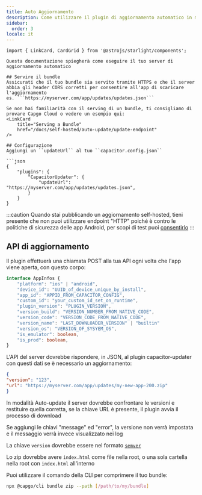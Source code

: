 ```yaml
---
title: Auto Aggiornamento
description: Come utilizzare il plugin di aggiornamento automatico in modalità self-hosted
sidebar:
  order: 3
locale: it
---
```


```it
import { LinkCard, CardGrid } from '@astrojs/starlight/components';

Questa documentazione spiegherà come eseguire il tuo server di aggiornamento automatico

## Servire il bundle
Assicurati che il tuo bundle sia servito tramite HTTPS e che il server abbia gli header CORS corretti per consentire all'app di scaricare l'aggiornamento
es. ```https://myserver.com/app/updates/updates.json```

Se non hai familiarità con il serving di un bundle, ti consigliamo di provare Capgo Cloud o vedere un esempio qui:
<LinkCard
	title="Serving a Bundle"
	href="/docs/self-hosted/auto-update/update-endpoint"
/>

## Configurazione
Aggiungi un ``updateUrl`` al tuo ``capacitor.config.json``

```json
{
	"plugins": {
		"CapacitorUpdater": {
			"updateUrl": "https://myserver.com/app/updates/updates.json",
		}
	}
}
```

:::caution
Quando stai pubblicando un aggiornamento self-hosted, tieni presente che non puoi utilizzare endpoint "HTTP" poiché è contro le politiche di sicurezza delle app Android, per scopi di test puoi [consentirlo](https://stackoverflow.com/questions/45940861/android-8-cleartext-http-traffic-not-permitted)
:::

## API di aggiornamento

Il plugin effettuerà una chiamata POST alla tua API ogni volta che l'app viene aperta, con questo corpo:

```typescript
interface AppInfos {
    "platform": "ios" | "android",
    "device_id": "UUID_of_device_unique_by_install",
    "app_id": "APPID_FROM_CAPACITOR_CONFIG",
    "custom_id": "your_custom_id_set_on_runtime",
    "plugin_version": "PLUGIN_VERSION",
    "version_build": "VERSION_NUMBER_FROM_NATIVE_CODE",
    "version_code": "VERSION_CODE_FROM_NATIVE_CODE",
    "version_name": "LAST_DOWNLOADER_VERSION" | "builtin"
    "version_os": "VERSION_OF_SYSYEM_OS",
    "is_emulator": boolean,
    "is_prod": boolean,
}
```

L'API del server dovrebbe rispondere, in JSON, al plugin capacitor-updater con questi dati se è necessario un aggiornamento:

```json
{
"version": "123",
"url": "https://myserver.com/app/updates/my-new-app-200.zip"
}
```

In modalità Auto-update il server dovrebbe confrontare le versioni e restituire quella corretta, se la chiave URL è presente, il plugin avvia il processo di download

Se aggiungi le chiavi "message" ed "error", la versione non verrà impostata e il messaggio verrà invece visualizzato nei log

La chiave `version` dovrebbe essere nel formato [`semver`](https://semver.org/)

Lo zip dovrebbe avere `index.html` come file nella root, o una sola cartella nella root con `index.html` all'interno

Puoi utilizzare il comando della CLI per comprimere il tuo bundle:

```bash title="Crea un bundle con i tuoi file da servire dal tuo server"
npx @capgo/cli bundle zip --path [/path/to/my/bundle]
```